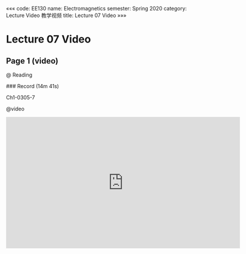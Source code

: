 «««
code: EE130
name: Electromagnetics
semester: Spring 2020
category: Lecture Video 教学视频
title: Lecture 07 Video
»»»

# Lecture 07 Video

## Page 1 (video)

@ Reading

<div class="markdown-body">
### Record (14m 41s)

Ch1-0305-7
</div>

@video

<iframe src="https://sbbrisk.com/e/1kc1itam48tb.html" frameborder=0 marginwidth=0 marginheight=0 scrolling=no width=640 height=360 allowfullscreen></iframe>
